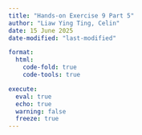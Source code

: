 ```yaml
---
title: "Hands-on Exercise 9 Part 5"
author: "Liaw Ying Ting, Celin"
date: 15 June 2025
date-modified: "last-modified"

format:
  html:
    code-fold: true
    code-tools: true

execute: 
  eval: true
  echo: true
  warning: false
  freeze: true
---
```

